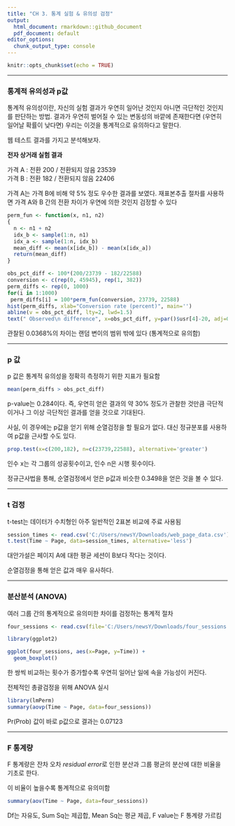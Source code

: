 ---
title: "CH 3. 통계 실험 & 유의성 검정"
output:
  html_document: rmarkdown::github_document
  pdf_document: default
editor_options:
  chunk_output_type: console
---

```{r setup, include=FALSE}
knitr::opts_chunk$set(echo = TRUE)
```

---

### 통계적 유의성과 p값


통계적 유의성이란, 자신의 실험 결과가 우연히 일어난 것인지 아니면 극단적인 것인지를 판단하는 방법. 결과가 우연히 벌어질 수 있는 변동성의 바깥에 존재한다면 (우연히 일어날 확률이 낮다면) 우리는 이것을 통계적으로 유의하다고 말한다.

웹 테스트 결과를 가지고 분석해보자.

**전자 상거래 실험 결과**

가격 A : 전환 200 / 전환되지 않음 23539 <br>
가격 B : 전환 182 / 전환되지 않음 22406

가격 A는 가격 B에 비해 약 5% 정도 우수한 결과를 보였다.
재표본추출 절차를 사용하면 가격 A와 B 간의 전환 차이가 우연에 의한 것인지 검정할 수 있다

```{r 전체 전환율 계산}

perm_fun <- function(x, n1, n2)
{
  n <- n1 + n2
  idx_b <- sample(1:n, n1)
  idx_a <- sample(1:n, idx_b)
  mean_diff <- mean(x[idx_b]) - mean(x[idx_a])
  return(mean_diff)
}

obs_pct_diff <- 100*(200/23739 - 182/22588)
conversion <- c(rep(0, 45945), rep(1, 382))
perm_diffs <- rep(0, 1000)
for(i in 1:1000)
 perm_diffs[i] = 100*perm_fun(conversion, 23739, 22588)
hist(perm_diffs, xlab="Conversion rate (percent)", main='')
abline(v = obs_pct_diff, lty=2, lwd=1.5)
text(" Observed\n difference", x=obs_pct_diff, y=par()$usr[4]-20, adj=0)
```

관찰된 0.0368%의 차이는 랜덤 변이의 범위 밖에 있다 (통계적으로 유의함)

---

### p 값


p 값은 통계적 유의성을 정확히 측정하기 위한 지표가 필요함

```{r p-value}
mean(perm_diffs > obs_pct_diff)
```

p-value는 0.284이다. 즉, 우연히 얻은 결과의 약 30% 정도가 관찰한 것만큼 극단적이거나 그 이상 극단적인 결과를 얻을 것으로 기대된다.


사실, 이 경우에는 p값을 얻기 위해 순열검정을 할 필요가 없다. 대신 정규분포를 사용하여 p값을 근사할 수도 있다.

```{r prop.test}
prop.test(x=c(200,182), n=c(23739,22588), alternative='greater')
```

인수 x는 각 그룹의 성공횟수이고, 인수 n은 시행 횟수이다. 

정규근사법을 통해, 순열검정에서 얻은 p값과 비슷한 0.3498을 얻은 것을 볼 수 있다.

---

### t 검정


t-test는 데이터가 수치형인 아주 일반적인 2표본 비교에 주료 사용됨

```{r t-test}
session_times <- read.csv('C:/Users/newsY/Downloads/web_page_data.csv')
t.test(Time ~ Page, data=session_times, alternative='less')
```

대안가설은 페이지 A에 대한 평균 세션이 B보다 작다는 것이다.

순열검정을 통해 얻은 값과 매우 유사하다.

---

### 분산분석 (ANOVA)


여러 그룹 간의 통계적으로 유의미한 차이를 검정하는 통계적 절차

```{r}
four_sessions <- read.csv(file='C:/Users/newsY/Downloads/four_sessions.csv')

library(ggplot2)

ggplot(four_sessions, aes(x=Page, y=Time)) +
  geom_boxplot()
```

한 쌍씩 비교하는 횟수가 증가할수록 우연히 일어난 일에 속을 가능성이 커진다.

전체적인 총괄검정을 위해 ANOVA 실시

```{r}
library(lmPerm)
summary(aovp(Time ~ Page, data=four_sessions))
```

Pr(Prob) 값이 바로 p값으로 결과는 0.07123

---

### F 통계량


F 통계량은 잔차 오차 *residual error*로 인한 분산과 그룹 평균의 분산에 대한 비율을 기초로 한다.

이 비율이 높을수록 통계적으로 유의미함

```{r}
summary(aov(Time ~ Page, data=four_sessions))
```

Df는 자유도, Sum Sq는 제곱합, Mean Sq는 평균 제곱, F value는 F 통계량 가르킴
